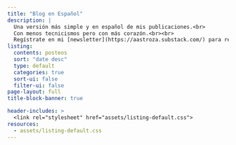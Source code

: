 ```yaml
---
title: "Blog en Español"
description: |
  Una versión más simple y en español de mis publicaciones.<br>
  Con menos tecnicismos pero con más corazón.<br><br>
  Regístrate en mi [newsletter](https://aastroza.substack.com/) para recibir un aviso cuando publique algo nuevo.
listing:
  contents: posteos
  sort: "date desc"
  type: default
  categories: true
  sort-ui: false
  filter-ui: false
page-layout: full
title-block-banner: true

header-includes: >
  <link rel="stylesheet" href="assets/listing-default.css">
resources:
  - assets/listing-default.css 
---
```



